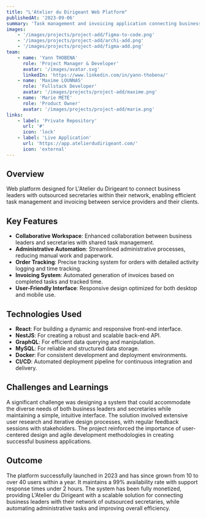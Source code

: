 ```yaml
---
title: "L'Atelier du Dirigeant Web Platform"
publishedAt: '2023-09-06'
summary: 'Task management and invoicing application connecting business leaders with outsourced secretaries, automating administrative processes and enabling precise tracking of orders.'
images:
    - '/images/projects/project-add/figma-to-code.png'
    - '/images/projects/project-add/archi-add.png'
    - '/images/projects/project-add/figma-add.png'
team:
    - name: 'Yann THOBENA'
      role: 'Project Manager & Developer'
      avatar: '/images/avatar.svg'
      linkedIn: 'https://www.linkedin.com/in/yann-thobena/'
    - name: 'Maxime LOUNNAS'
      role: 'Fullstack Developer'
      avatar: '/images/projects/project-add/maxime.png'
    - name: 'Marie MÉTÉ'
      role: 'Product Owner'
      avatar: '/images/projects/project-add/marie.png'
links:
    - label: 'Private Repository'
      url: '#'
      icon: 'lock'
    - label: 'Live Application'
      url: 'https://app.atelierdudirigeant.com/'
      icon: 'external'
---
```


## Overview

Web platform designed for L'Atelier du Dirigeant to connect business leaders with outsourced secretaries within their network, enabling efficient task management and invoicing between service providers and their clients.

## Key Features

-   **Collaborative Workspace**: Enhanced collaboration between business leaders and secretaries with shared task management.
-   **Administrative Automation**: Streamlined administrative processes, reducing manual work and paperwork.
-   **Order Tracking**: Precise tracking system for orders with detailed activity logging and time tracking.
-   **Invoicing System**: Automated generation of invoices based on completed tasks and tracked time.
-   **User-Friendly Interface**: Responsive design optimized for both desktop and mobile use.

## Technologies Used

-   **React**: For building a dynamic and responsive front-end interface.
-   **NestJS**: For creating a robust and scalable back-end API.
-   **GraphQL**: For efficient data querying and manipulation.
-   **MySQL**: For reliable and structured data storage.
-   **Docker**: For consistent development and deployment environments.
-   **CI/CD**: Automated deployment pipeline for continuous integration and delivery.

## Challenges and Learnings

A significant challenge was designing a system that could accommodate the diverse needs of both business leaders and secretaries while maintaining a simple, intuitive interface. The solution involved extensive user research and iterative design processes, with regular feedback sessions with stakeholders. The project reinforced the importance of user-centered design and agile development methodologies in creating successful business applications.

## Outcome

The platform successfully launched in 2023 and has since grown from 10 to over 40 users within a year. It maintains a 99% availability rate with support response times under 2 hours. The system has been fully monetized, providing L'Atelier du Dirigeant with a scalable solution for connecting business leaders with their network of outsourced secretaries, while automating administrative tasks and improving overall efficiency.
